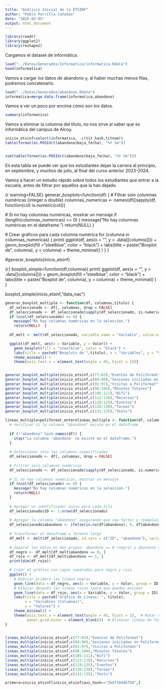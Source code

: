 ```yaml
---
title: "Análisis Inicial de la ETSINF"
author: "Pablo Parrilla Cañadas"
date: "2025-03-05"
output: html_document
---
```


```r
library(readr)
library(ggplot2)
library(reshape2)
```

Cargamos el dataset de informática.

```r
load("../Datos/Generados/Informatica/informatica.Rdata")
head(informatica)
```

Vamos a cargar los datos de abandono y, al haber muchas menos filas, podremos concatenarlo. 

```r
load("../Datos/Generados/abandono.Rdata")
informatica=merge.data.frame(informatica,abandono)
```



Vamos a ver un poco por encima cómo son los datos.

```r
summary(informatica)
```

Vamos a eliminar la columna del título, no nos sirve al saber que es informática del campus de Alcoy.

```r
inicio_etsinf=select(informatica, -c(tit_hash,titnom))
table(format(as.POSIXct(abandono$baja_fecha), "%Y %m"))


sum(table(format(as.POSIXct(abandono$baja_fecha), "%Y %m")))
```

En esta tabla se puede ver que los estudiantes dejan la carrera al principio, en septiembre, y muchos de julio, al final del curso anterior 2023-2024.


Vamos a hacer un estudio rápido sobre todos los estudiantes que entrar a la escuela, antes de filtrar por aquellos que la han dejado.


{r warning=FALSE}
generar_boxplots=function(df) {
  # Filtrar solo columnas numéricas (integer o double)
  columnas_numericas <- names(df)[sapply(df, function(col) is.numeric(col))]
  
  # Si no hay columnas numéricas, mostrar un mensaje
  if (length(columnas_numericas) == 0) {
    message("No hay columnas numéricas en el dataframe.")
    return(NULL)
  }
  
  # Crear gráficos para cada columna numérica
  for (columna in columnas_numericas) {
    print(
      ggplot(df, aes(x = "", y = .data[[columna]])) +
        geom_boxplot(fill = "steelblue", color = "black") +
        labs(title = paste("Boxplot de", columna), y = columna) +
        theme_minimal()
    )
  }
}

 #generar_boxplots(inicio_etsinf)

{r}
boxplot_simple=function(df,columna){
      print(
      ggplot(df, aes(x = "", y = .data[[columna]])) +
        geom_boxplot(fill = "steelblue", color = "black") +
        labs(title = paste("Boxplot de", columna), y = columna) +
        theme_minimal()
    )
}

boxplot_simple(inicio_etsinf,"data_nac")

```r

generar_boxplot_multiple <- function(df, columnas,titulo) {
  df_seleccionado <- df[, columnas, drop = FALSE]
  df_seleccionado <- df_seleccionado[sapply(df_seleccionado, is.numeric)]
  if (ncol(df_seleccionado) == 0) {
    message("No hay columnas numéricas en la selección.")
    return(NULL)  }
  
  df_melt <- melt(df_seleccionado, variable.name = "Variable", value.name = "Valor")

  ggplot(df_melt, aes(x = Variable, y = Valor)) +
    geom_boxplot(fill = "steelblue", color = "black") +
    labs(title = paste0("Boxplots de ",titulo), x = "Variables", y = "Valores") +
    theme_minimal() +
    theme(axis.text.x = element_text(angle = 45, hjust = 1))}


generar_boxplot_multiple(inicio_etsinf,c(77:83),"Eventos de Poliformat")
generar_boxplot_multiple(inicio_etsinf,c(84:90),"Sesiones iniciadas en Poliformat")
generar_boxplot_multiple(inicio_etsinf,c(91:97),"Visitas a Poliformat")
generar_boxplot_multiple(inicio_etsinf,c(98:104),"Minutos Totales")
generar_boxplot_multiple(inicio_etsinf,c(105:111),"Wifi")
generar_boxplot_multiple(inicio_etsinf,c(112:118),"Recursos")
generar_boxplot_multiple(inicio_etsinf,c(119:125),"Eventos")
generar_boxplot_multiple(inicio_etsinf,c(126:130),"Tareas")
generar_boxplot_multiple(inicio_etsinf,c(131:135),"Tests")

```

```r

lineas_multiple=poliformat_enterolineas_multiple <- function(df, columnas, titulo) {
  # Verificar si la columna "abandono" existe en el dataframe
  
  if (!"abandono" %in% names(df)) {
    stop("La columna 'abandono' no existe en el dataframe.")
  }
  
  # Seleccionar solo las columnas especificadas
  df_seleccionado <- df[, columnas, drop = FALSE]
  
  # Filtrar solo columnas numéricas
  df_seleccionado <- df_seleccionado[sapply(df_seleccionado, is.numeric)]
  
  # Si no hay columnas numéricas, mostrar un mensaje
  if (ncol(df_seleccionado) == 0) {
    message("No hay columnas numéricas en la selección.")
    return(NULL)
  }
  
  # Agregar un identificador único para cada fila
  df_seleccionado$ID <- 1:nrow(df_seleccionado)
  
  # Agregar la columna "abandono" asegurando que sea factor y reemplazando NA por 0
  df_seleccionado$abandono <- ifelse(is.na(df$abandono), 0, df$abandono)  # Reemplaza NA con 0
  
  # Transformar el dataframe a formato largo
  df_melt <- melt(df_seleccionado, id.vars = c("ID", "abandono"), variable.name = "Variable", value.name = "Valor")
  
  # Separar los datos en dos grupos: abandono == 0 (negro) y abandono == 1 (rojo)
  df_negro <- df_melt[df_melt$abandono == 0, ]
  df_rojo <- df_melt[df_melt$abandono == 1, ]
  print(dim(df_rojo))

  # Crear el gráfico con capas separadas para negro y rojo
  ggplot() +
    # Dibujar primero las líneas negras
    geom_line(data = df_negro, aes(x = Variable, y = Valor, group = ID), color = "black", alpha = 0.3, size = 0.5) +
    # Dibujar después las líneas rojas (para que queden encima)
    geom_line(data = df_rojo, aes(x = Variable, y = Valor, group = ID), color = "red", alpha = 0.8, size = 0.7) +
    labs(title = paste0("Gráfico de Líneas: ", titulo),
         x = "Variables (Columnas)",
         y = "Valores") +
    theme_minimal() +
    theme(axis.text.x = element_text(angle = 45, hjust = 1),  # Rotar etiquetas del eje X
          panel.grid.minor = element_blank())  # Eliminar líneas de fondo no deseadas
}


lineas_multiple(inicio_etsinf,c(77:83),"Eventos de Poliformat")
lineas_multiple(inicio_etsinf,c(84:90),"Sesiones iniciadas en Poliformat")
lineas_multiple(inicio_etsinf,c(91:97),"Visitas a Poliformat")
lineas_multiple(inicio_etsinf,c(98:104),"Minutos Totales")
lineas_multiple(inicio_etsinf,c(105:111),"Wifi")
lineas_multiple(inicio_etsinf,c(112:118),"Recursos")
lineas_multiple(inicio_etsinf,c(119:125),"Eventos")
lineas_multiple(inicio_etsinf,c(126:130),"Tareas")
lineas_multiple(inicio_etsinf,c(131:135),"Tests")

```


```r
primero=inicio_etsinf[inicio_etsinf$asi_hash=="2bdf394d6758",]


```

